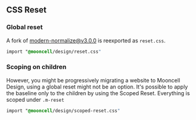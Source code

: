 
<Meta title="Styling/Overview" />

## CSS Reset
### Global reset
A fork of modern-normalize@v3.0.0 is reexported as `reset.css`.
```css
import "@mooncell/design/reset.css"
```
### Scoping on children
However, you might be progressively migrating a website to Mooncell Design, using a global reset might not be an option. It's possible to apply the baseline only to the children by using the Scoped Reset. Everything is scoped under `.m-reset`
```css
import "@mooncell/design/scoped-reset.css"
```
